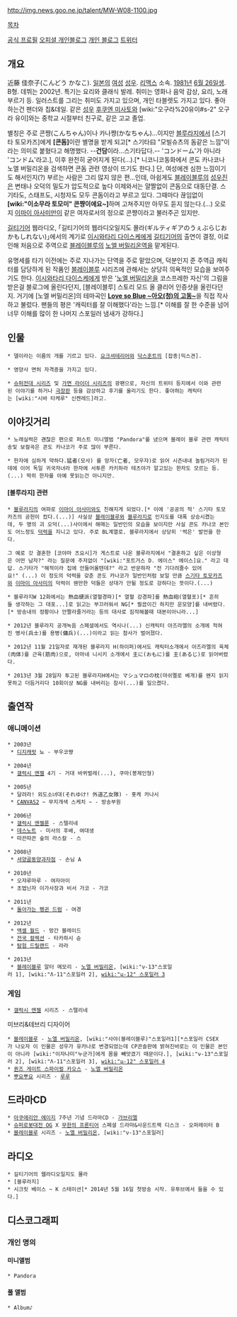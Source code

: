 http://img.news.goo.ne.jp/talent/MW-W08-1100.jpg

[[목차]]

[http://www.re-maxweb.com/Yakusya/kondoukanako.html 공식 프로필]
[http://moon.ap.teacup.com/okiraku-panda/ 오피셜 개인블로그]
[http://ameblo.jp/dail/ 개인 블로그]
[https://twitter.com/kana0606 트위터]

== 개요 == 
近藤 佳奈子(こんどう かなこ). [[일본]]의 [[여성]] [[성우]]. [[리맥스]] 소속. [[1981년]] [[6월 26일]]생. B형. 데뷔는 2002년. 특기는 요리와 클래식 발레. 취미는 영화나 음악 감상, 요리, 노래부르기 등. 일러스트를 그리는 취미도 가지고 있으며, 개인 타블렛도 가지고 있다. 좋아하는건 팬더와 칩&데일. 같은 [[성우]] [[후쿠엔 미사토]]와 [wiki:"오구라%20유이#s-2" 오구라 유이]와는 중학교 시절부터 친구로, 같은 고교 졸업. 

별칭은 주로 콘쨩(こんちゃん)이나 카나쨩(かなちゃん)...이지만 [[블루라지]]에서 [스기타 토모카즈]에게 '''[콘돔]'''이란 별명을 받게 되고[* 스기타曰 "모빌슈츠의 돔같은 느낌"이라는 의미로 붙혔다고 해명했다. --'''건담'''이라…스기타답다.-- 'コンドーム'가 아니라 'コンドム'라고.], 이후 완전히 굳어지게 된다(...).[* 니코니코동화에서 콘도 카나코나 노엘 버밀리온을 검색하면 콘돔 관련 영상이 뜨기도 한다.] 단, 여성에겐 심한 느낌이기도 해서인지(?) 부르는 사람은 그리 많지 않은 편...인데, 아쉽게도 [[블레이블루]]의 [[성우]]진은 변태나 오덕의 밀도가 압도적으로 높다 이제와서는 얄짤없이 콘돔으로 대동단결. 스기타도, 스태프도, 시청자도 모두 콘돔이라고 부르고 있다. 그때마다 끊임없이 '''[wiki:"이소무라 토모미" 콘쨩이에요~]'''하며 고쳐주지만 아무도 듣지 않는다.(...) 오로지 [[이마이 아사미]]만이 같은 여자로서의 정으로 콘쨩이라고 불러주곤 있지만.

[[길티기어]] 웹라디오, ｢길티기어의 웹라디오일지도 몰라(ギルティギアのうぇぶらじおかもしれない)｣에서의 계기로 [[이시와타리 다이스케]]에게 [[길티기어]]의 출연이 결정, 이로 인해 처음으로 주역으로 [[블레이블루]]의 [[노엘 버밀리온]]역을 맡게된다.

유명세를 타기 이전에는 주로 지나가는 단역을 주로 맡았으며, 덕분인지 준 주역급 캐릭터를 담당하게 된 작품인 [[블레이블루]] 시리즈에 관해서는 상당히 의욕적인 모습을 보여주기도 한다. [[이시와타리 다이스케]]에게 받은 '[[노엘 버밀리온]]을 코스프레한 자신'의 그림을 받은걸 블로그에 올린다던지, [블레이블루] 스토리 모드 올 클리어 인증샷을 올린다던지. 거기에 [노엘 버밀리온]의 테마곡인 '''[http://www.youtube.com/watch?v=kfiqAbEdodo Love so Blue ~아오(청)의 고동~]'''을 직접 작사하고 불렀다. 팬들의 평은 '캐릭터를 잘 이해했다'라는 느낌.[* 이해를 잘 한 수준을 넘어 너무 이해를 많이 한 나머지 스포일러 냄새가 강하다.]

== 인물 ==
 * 델이라는 이름의 개를 기르고 있다. [[요크셔테리어]]와 [[닥스훈트]]의 [잡종|믹스견].

 * 영양사 면허 자격증을 가지고 있다.

 * [[슈퍼전대 시리즈]] 및 [[가면 라이더 시리즈]]의 광팬으로, 자신의 트위터 등지에서 이와 관련된 이야기를 하거나 [[극장판]] 등을 감상하고 후기를 올리기도 한다. 좋아하는 캐릭터는 [wiki:"시바 타케루" 신켄레드]라고.

== 이야깃거리 == 
 * 노래실력은 괜찮은 편으로 퍼스트 미니앨범 "Pandora"를 냈으며 블레이 블루 관련 캐릭터송및 보컬곡은 콘도 카나코가 주로 많이 부른다.

 * 한자에 심하게 약하다.猛者(모사) 를 망자(亡者, 모우쟈)로 읽어 시즌내내 놀림거리가 된데에 이어 독일 귀국자녀라 한자에 서투른 카키하라 테츠야가 알고있는 한자도 모르는 등.(...) 딱히 한자를 아예 못읽는건 아니지만.

==== [블루라지] 관련 ====
 * [[블루라지]]의 여파로 [[이마이 아사미]]와도 친해지게 되었다.[* 이에 '공공의 적' 스기타 토모카즈의 공헌이 컸다.(...)] 사실상 [[블레이블루]]와 [[블루라지]]로 인지도를 대폭 상승시켰는데, 두 명의 괴 오덕(...)사이에서 해매는 일반인의 모습을 보이지만 사실 콘도 카나코 본인도 어느정도 [[덕력]]을 지니고 있다. 주로 BL계열로. 블루라지에서 상당히 '썩은' 발언을 한다. 

 그 예로 갓 결혼한 [코야마 츠요시]가 게스트로 나온 블루라지에서 "결혼하고 싶은 이상형은 어떤 남자?" 라는 질문에 주저없이 "[wiki:"포트거스 D. 에이스" 에이스]요." 라고 대답. 스기타가 "해적이라 집에 안들어올텐데?" 라고 반문하자 "전 기다려줄수 있어요!" (...) 이 정도의 덕력을 갖춘 콘도 카나코가 일반인처럼 보일 만큼 [[스기타 토모카즈]]와 [[이마이 아사미]]의 덕력이 웬만한 덕들은 상대가 안될 정도로 강하다는 뜻이다.(...)

 * 블루라지W 12화에서는 熱血硬派(열혈경파)[* 열혈 강경파]를 熱血砲(열혈포)[* 흔히들 생각하는 그 대포...]로 읽고는 부끄러워서 NG[* 찔끔이긴 하지만 운모양]를 내버렸다.[* 방송내의 정황이나 안짤라줄거라는 등의 대사로 짐작해볼때 대본이아니라...]

 * 2012년 블루라지 공개녹음 스페셜에서도 역시나(...) 신캐릭터 아즈라엘의 소개에 적혀진 병사(兵士)를 용병(傭兵)(...)이라고 읽는 참사가 벌어졌다. 

 * 2012년 11월 21일자로 재개된 블루라지 H(하이퍼)에서도 캐릭터소개에서 아즈라엘의 육체(肉体)를 근육(筋肉)으로, 아마네 니시키 소개에서 主に(おもに)를 主(あるじ)로 읽어버렸다.

 * 2013년 3월 28일자 투고된 블루라지H에서는 マシュマロの枕(마쉬멜로 베개)를 왠지 읽지못하고 더듬거리다 10회이상 NG를 내버리는 참사(...)를 일으켰다. 

== 출연작 ==

=== 애니메이션 ===
 * 2003년
  * [[디지캐럿]] 뇨 - 부우코쨩

 * 2004년
  * [[갤럭시 엔젤]] 4기 - 거대 바퀴벌레(...), 쿠마(봉제인형)

 * 2005년 
  * 달려라! 외도소녀대(それゆけ! 外道乙女隊) - 홋케 카나시
  * [[CANVAS2]] ~ 무지개색 스케치 ~ - 방송부원

 * 2006년
  * [[갤럭시 엔젤룬]] - 스텔리네
  * [[데스노트]] - 미사의 후배, 여대생
  * 따끈따끈 숲의 라스칼 - 스

 * 2008년
  * [[셔양골동양과자점]] - 손님 A

 * 2010년
  * 오쟈루마루 - 여자아이
  * 초법닌자 이가사장과 비서 가코 - 가코

 * 2011년 
  * [[돌아가는 펭귄 드럼]] - 여경

 * 2012년
  * [[액셀 월드]] - 망간 블레이드
  * [[전국 컬렉션]] - 타카하시 슌
  * [[탐험 드릴랜드]] - 라라

 * 2013년
  * [[블레이블루]] 알터 메모리 - [[노엘 버밀리온]], [wiki:"ν-13"스포일러 1], [wiki:"Λ-11"스포일러 2], [[wiki:"μ-12" 스포일러 3]]

=== 게임 ===
 * [[갤럭시 엔젤]] 시리즈 - 스텔리네
미브리&테브리 디자이어
 * [[블레이블루]] - [[노엘 버밀리온]], [wiki:"사야(블레이블루)"스포일러1][*스포일러 CSEX가 나오자 이 인물은 성우가 유카나로 변경되었는데 CP콘솔판에 밝혀진바로는 이 인물은 본인이 아니라 [wiki:"이자나미"누군가]에게 몸을 빼앗겼기 때문이다.], [wiki:"ν-13"스포일러 2], [wiki:"Λ-11"스포일러 3], [[wiki:"μ-12" 스포일러 4]]
 * [[퀸즈 게이트 스파이럴 카오스]] - [[노엘 버밀리온]]
 * [[뿌요뿌요]] 시리즈 - [[루루(뿌요뿌요 시리즈)|루루]]

== 드라마CD ==
 * [[아쿠에리안 에이지]] 7주년 기념 드라마CD - [[가브리엘]]
 * [[슈퍼로봇대전 OG]] X [[무한의 프론티어]] 스페셜 드라마&사운드트랙 디스크 - 오퍼레이터 B
 * [[블레이블루]] 시리즈 - [[노엘 버밀리온]], [wiki:"ν-13"스포일러]

== 라디오 ==
 * 길티기어의 웹라디오일지도 몰라
 * [블루라지]
 * 시크릿 베이스 ~ K 스테이션[* 2014년 5월 16일 첫방송 시작. 유투브에서 들을 수 있다.]
== 디스코그래피 ==
=== 개인 명의 ===
==== 미니앨범 ====
 * Pandora
==== 풀 앨범 ====
 * Album♪
